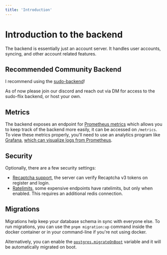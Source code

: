 ```yaml
---
title: 'Introduction'
---
```


# Introduction to the backend

The backend is essentially just an account server. It handles user accounts, syncing, and other account related features.

## Recommended Community Backend

I recommend using the [sudo-backend](https://backend.sudo-flix.lol)!

<Warning>
As of now please join our discord and reach out via DM for access to the sudo-flix backend, or host your own.
</Warning>

## Metrics

The backend exposes an endpoint for [Prometheus metrics](https://prometheus.io/) which allows you to keep track of the backend more easily, it can be accessed on `/metrics`.
To view these metrics properly, you'll need to use an analytics program like [Grafana](https://grafana.com/), [which can visualize logs from Prometheus](https://prometheus.io/docs/visualization/grafana/).

## Security

Optionally, there are a few security settings:

- [Recaptcha support](./configuration.mdx#captcha), the server can verify Recaptcha v3 tokens on register and login.
- [Ratelimits](./configuration.mdx#ratelimits), some expensive endpoints have ratelimits, but only when enabled. This requires an additional redis connection.

## Migrations

Migrations help keep your database schema in sync with everyone else. To run migrations, you can use the `pnpm migration:up` command inside the docker container or in your command-line if you're not using docker.

Alternatively, you can enable the [`postgres.migrateOnBoot`](./configuration.mdx#postgres-migrate-on-boot) variable and it will be automatically migrated on boot.
